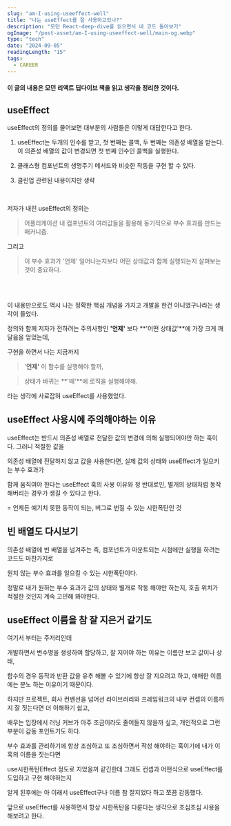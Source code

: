 ```yaml
---
slug: "am-I-using-useeffect-well"
title: "나는 useEffect를 잘 사용하고있나?"
description: "모던 React-deep-dive를 읽으면서 내 코드 돌아보기"
ogImage: "/post-asset/am-I-using-useeffect-well/main-og.webp"
type: "tech"
date: "2024-09-05"
readingLength: "15"
tags:
  - CAREER
---
```


#### 이 글의 내용은 모던 리액트 딥다이브 책을 읽고 생각을 정리한 것이다.

## useEffect

useEffect의 정의를 물어보면 대부분의 사람들은 이렇게 대답한다고 한다.

1. useEffect는 두개의 인수를 받고, 첫 번째는 콜백, 두 번째는 의존성 배열을 받는다. 이 의존성 배열의 값이 변경되면 첫 번째 인수인 콜백을 실행한다.

2. 클래스형 컴포넌트의 생명주기 메서드와 비슷한 작동을 구현 할 수 있다.

3. 클린업 관련된 내용이지만 생략

<br />

저자가 내린 useEffect의 정의는

> 어플리케이션 내 컴포넌트의 여러값들을 활용해 동기적으로 부수 효과를 만드는 매커니즘.

그리고

> 이 부수 효과가 '언제' 일어나는지보다 어떤 상태값과 함께 실행되는지 살펴보는 것이 중요하다.

<br />
<br />

이 내용만으로도 역시 나는 정확한 핵심 개념을 가지고 개발을 한건 아니였구나라는 생각이 들었다.

정의와 함께 저자가 전하려는 주의사항인 **'언제'** 보다 **'어떤 상태값'**에 가장 크게 깨달음을 얻었는데,

구현을 하면서 나는 지금까지

> '**언제'** 이 함수를 실행해야 할까,

> 상태가 바뀌는 **'때'**에 로직을 실행해야해.

라는 생각에 사로잡혀 useEffect를 사용했었다.

## useEffect 사용시에 주의해야하는 이유

useEffect는 반드시 의존성 배열로 전달한 값의 변경에 의해 실행되어야만 하는 훅이다. 그러니 적절한 값을

의존성 배열에 전달하지 않고 값을 사용한다면, 실제 값의 상태와 useEffect가 일으키는 부수 효과가

함께 움직여야 한다는 useEffect 훅의 사용 이유와 정 반대로인, 별개의 상태처럼 동작 해버리는 경우가 생길 수 있다고 한다.

= 언제든 예기치 못한 동작이 되는, 버그로 번질 수 있는 시한폭탄인 것

## 빈 배열도 다시보기

의존성 배열에 빈 배열을 넘겨주는 즉, 컴포넌트가 마운트되는 시점에만 실행을 하려는 코드도 마찬가지로

원치 않는 부수 효과를 일으킬 수 있는 시한폭탄이다.

정말로 내가 원하는 부수 효과가 값의 상태와 별개로 작동 해야만 하는지, 호출 위치가 적절한 것인지 계속 고민해 봐야한다.

## useEffect 이름을 참 잘 지은거 같기도

여기서 부터는 주저리인데

개발하면서 변수명을 생성하여 할당하고, 잘 지어야 하는 이유는 이름만 보고 값이나 상태,

함수의 경우 동작과 반환 값을 유추 해볼 수 있기에 항상 잘 지으려고 하고, 애매한 이름에는 분노 하는 이유이기 때문이다.

하지만 프로젝트, 회사 컨벤션을 넘어선 라이브러리와 프레임워크의 내부 컨셉의 이름까지 잘 짓는다면 더 이해하기 쉽고,

배우는 입장에서 러닝 커브가 아주 조금이라도 줄어들지 않을까 싶고, 개인적으로 그런 부분이 감동 포인트기도 하다.

부수 효과를 관리하기에 항상 조심하고 또 조심하면서 작성 해야하는 훅이기에 내가 이 훅의 이름을 짓는다면

use시한폭탄Effect 정도로 지었을꺼 같긴한데 그래도 컨셉과 어떤식으로 useEffect를 도입하고 구현 해야하는지

알게 된후에는 아 이래서 useEffect구나 이름 참 잘지었다 하고 쪼끔 감동했다.

앞으로 useEffect를 사용하면서 항상 시한폭탄을 다룬다는 생각으로 조심조심 사용을 해보려고 한다.
